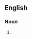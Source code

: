 ==English==

===Noun===
{{head|en|noun form|head=[[sales]] [[slip]]s}}

# {{plural of|en|sales slip}}